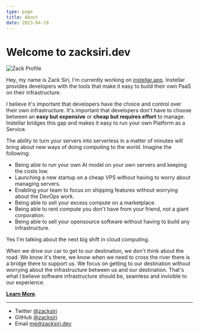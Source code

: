 ```yaml
---
type: page
title: About
date: 2023-04-19
---
```


# Welcome to zacksiri.dev


<Image
  src="/images/zack.jpg"
  alt="Zack Profile"
  width={200}
  height={200}
  priority
  className="mx-auto"
/>

Hey, my name is Zack Siri, I'm currently working on [instellar.app](https://instellar.app). Instellar provides developers with the tools that make it easy to build their own PaaS on their infrastructure.

I believe it's important that developers have the choice and control over their own infrastructure. It's important that developers don't have to choose between an **easy but expensive** or **cheap but requires effort** to manage. Instellar bridges this gap and makes it easy to run your own Platform as a Service.

The ability to turn your servers into serverless in a matter of minutes will bring about new ways of doing computing to the world. Imagine the following:

- Being able to run your own AI model on your own servers and keeping the costs low.
- Launching a new startup on a cheap VPS without having to worry about managing servers.
- Enabling your team to focus on shipping features without worrying about the DevOps work.
- Being able to sell your excess compute on a marketplace.
- Being able to rent compute you don't have from your friend, not a giant corporation.
- Being able to sell your opensource software without having to build any infrastructure.

Yes I'm talking about the next big shift in cloud computing.

When we drive our car to get to our destination, we don't think about the road. We know it's there, we know when we need to cross the river there is a bridge there to support us. We focus on getting to our destination without worrying about the infrastructure between us and our destination. That's what I believe software infrastructure should be, seamless and invisible to our experience.

[**Learn More**](https://instellar.app).

---

- Twitter [@zacksiri](https://twitter.com/zacksiri)
- GitHub [@zacksiri](https://github.com/zacksiri)
- Email me@zacksiri.dev
